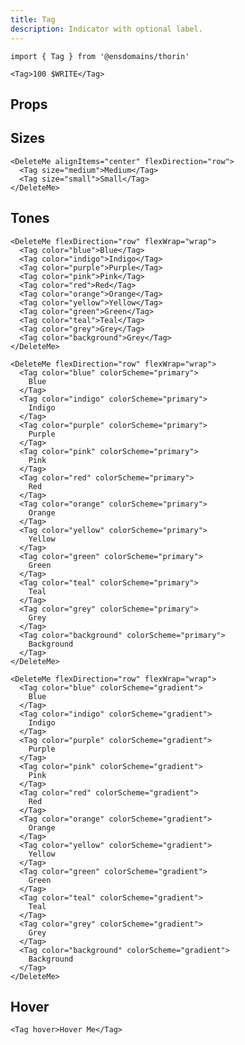 ```yaml
---
title: Tag
description: Indicator with optional label.
---
```


```tsx
import { Tag } from '@ensdomains/thorin'
```

```tsx live=true expand=true
<Tag>100 $WRITE</Tag>
```

## Props

<PropsTable sourceLink={sourceLink} types={types} />

## Sizes

```tsx live=true
<DeleteMe alignItems="center" flexDirection="row">
  <Tag size="medium">Medium</Tag>
  <Tag size="small">Small</Tag>
</DeleteMe>
```

## Tones

```tsx live=true
<DeleteMe flexDirection="row" flexWrap="wrap">
  <Tag color="blue">Blue</Tag>
  <Tag color="indigo">Indigo</Tag>
  <Tag color="purple">Purple</Tag>
  <Tag color="pink">Pink</Tag>
  <Tag color="red">Red</Tag>
  <Tag color="orange">Orange</Tag>
  <Tag color="yellow">Yellow</Tag>
  <Tag color="green">Green</Tag>
  <Tag color="teal">Teal</Tag>
  <Tag color="grey">Grey</Tag>
  <Tag color="background">Grey</Tag>
</DeleteMe>
```

```tsx live=true
<DeleteMe flexDirection="row" flexWrap="wrap">
  <Tag color="blue" colorScheme="primary">
    Blue
  </Tag>
  <Tag color="indigo" colorScheme="primary">
    Indigo
  </Tag>
  <Tag color="purple" colorScheme="primary">
    Purple
  </Tag>
  <Tag color="pink" colorScheme="primary">
    Pink
  </Tag>
  <Tag color="red" colorScheme="primary">
    Red
  </Tag>
  <Tag color="orange" colorScheme="primary">
    Orange
  </Tag>
  <Tag color="yellow" colorScheme="primary">
    Yellow
  </Tag>
  <Tag color="green" colorScheme="primary">
    Green
  </Tag>
  <Tag color="teal" colorScheme="primary">
    Teal
  </Tag>
  <Tag color="grey" colorScheme="primary">
    Grey
  </Tag>
  <Tag color="background" colorScheme="primary">
    Background
  </Tag>
</DeleteMe>
```

```tsx live=true
<DeleteMe flexDirection="row" flexWrap="wrap">
  <Tag color="blue" colorScheme="gradient">
    Blue
  </Tag>
  <Tag color="indigo" colorScheme="gradient">
    Indigo
  </Tag>
  <Tag color="purple" colorScheme="gradient">
    Purple
  </Tag>
  <Tag color="pink" colorScheme="gradient">
    Pink
  </Tag>
  <Tag color="red" colorScheme="gradient">
    Red
  </Tag>
  <Tag color="orange" colorScheme="gradient">
    Orange
  </Tag>
  <Tag color="yellow" colorScheme="gradient">
    Yellow
  </Tag>
  <Tag color="green" colorScheme="gradient">
    Green
  </Tag>
  <Tag color="teal" colorScheme="gradient">
    Teal
  </Tag>
  <Tag color="grey" colorScheme="gradient">
    Grey
  </Tag>
  <Tag color="background" colorScheme="gradient">
    Background
  </Tag>
</DeleteMe>
```

## Hover

```tsx live=true
<Tag hover>Hover Me</Tag>
```
